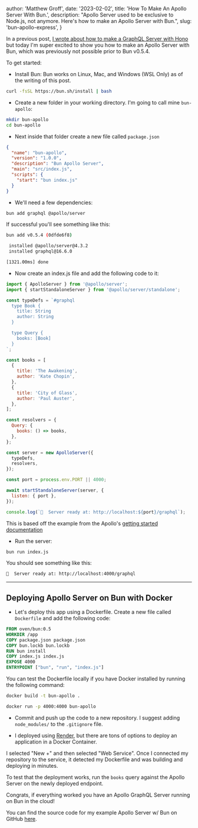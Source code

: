 
  author: 'Matthew Groff',
  date: '2023-02-02',
  title: 'How To Make An Apollo Server With Bun.',
  description: "Apollo Server used to be exclusive to Node.js, not anymore. Here's how to make an Apollo Server with Bun.",
  slug: 'bun-apollo-express',
}


In a previous post, [I wrote about how to make a GraphQL Server with Hono](https://groff.dev/bun-graphql/) but today I'm super excited to show you how to make an Apollo Server with Bun, which was previously not possible prior to Bun v0.5.4.

To get started:

* Install Bun: 
Bun works on Linux, Mac, and Windows (WSL Only) as of the writing of this post.

```bash
curl -fsSL https://bun.sh/install | bash
```

* Create a new folder in your working directory. I'm going to call mine `bun-apollo`:
```bash
mkdir bun-apollo
cd bun-apollo
```
* Next inside that folder create a new file called `package.json`
```json
{
  "name": "bun-apollo",
  "version": "1.0.0",
  "description": "Bun Apollo Server",
  "main": "src/index.js",
  "scripts": {
    "start": "bun index.js"
  }
}
```

* We'll need a few dependencies:
```bash
bun add graphql @apollo/server
```

If successful you'll see something like this:
```bash
bun add v0.5.4 (0dfde6f8)

 installed @apollo/server@4.3.2
 installed graphql@16.6.0

[1321.00ms] done
```

* Now create an index.js file and add the following code to it:
```javascript
import { ApolloServer } from '@apollo/server';
import { startStandaloneServer } from '@apollo/server/standalone';

const typeDefs = `#graphql
  type Book {
    title: String
    author: String
  }

  type Query {
    books: [Book]
  }
`;

const books = [
  {
    title: 'The Awakening',
    author: 'Kate Chopin',
  },
  {
    title: 'City of Glass',
    author: 'Paul Auster',
  },
];

const resolvers = {
  Query: {
    books: () => books,
  },
};

const server = new ApolloServer({
  typeDefs,
  resolvers,
});

const port = process.env.PORT || 4000;

await startStandaloneServer(server, {
  listen: { port },
});

console.log(`🚀  Server ready at: http://localhost:${port}/graphql`);
```

This is based off the example from the Apollo's [getting started documentation](https://www.apollographql.com/docs/apollo-server/getting-started/)


* Run the server:
```bash
bun run index.js
```

You should see something like this:
```bash
🚀  Server ready at: http://localhost:4000/graphql
```

---

## Deploying Apollo Server on Bun with Docker

* Let's deploy this app using a Dockerfile. Create a new file called `Dockerfile` and add the following code:
```dockerfile
FROM oven/bun:0.5
WORKDIR /app
COPY package.json package.json
COPY bun.lockb bun.lockb
RUN bun install
COPY index.js index.js
EXPOSE 4000
ENTRYPOINT ["bun", "run", "index.js"]
```

You can test the Dockerfile locally if you have Docker installed by running the following command:
```bash
docker build -t bun-apollo .

docker run -p 4000:4000 bun-apollo
```

* Commit and push up the code to a new repository. I suggest adding `node_modules/` to the `.gitignore` file.

* I deployed using [Render](https://render.com/), but there are tons of options to deploy an application in a Docker Container.

I selected "New +" and then selected "Web Service". Once I connected my repository to the service, it detected my Dockerfile and was building and deploying in minutes.

To test that the deployment works, run the `books` query against the Apollo Server on the newly deployed endpoint.

Congrats, if everything worked you have an Apollo GraphQL Server running on Bun in the cloud!

You can find the source code for my example Apollo Server w/ Bun on GitHub [here](https://github.com/mattlgroff/bun-apollo).
